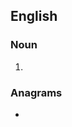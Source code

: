 ==English==

===Noun===
{{head|en|noun form}}

# {{plural of|uprising|lang=en}}

===Anagrams===
* {{anagrams|en|a=giinprssu|suspiring}}